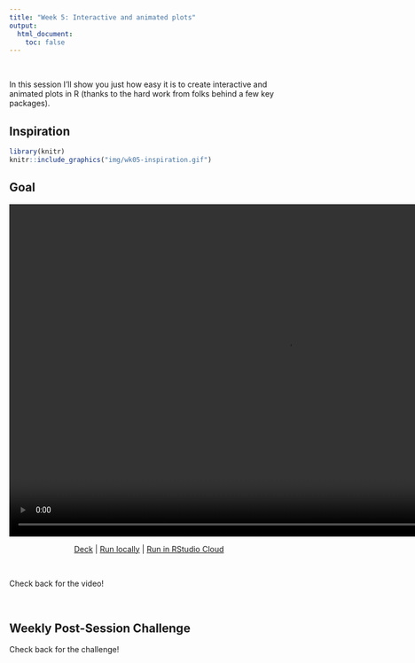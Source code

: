 ```yaml
---
title: "Week 5: Interactive and animated plots"
output:
  html_document:
    toc: false
---
```


<br>

In this session I'll show you just how easy it is to create interactive and animated plots in R (thanks to the hard work from folks behind a few key packages).

## Inspiration

```r
library(knitr)
knitr::include_graphics("img/wk05-inspiration.gif")
```

## Goal

<video width="1000" height="600" controls>
  <source src="../img/gganim.mp4" type="video/mp4">
</video>

<br>
<center>

[Deck](decks/w05_deck.html) | [Run locally](https://github.com/ericpgreen/ieat-covid2020/tree/master/assignments/week%205/my-website) | [Run in RStudio Cloud](https://rstudio.cloud/spaces/58787/join?access_code=OjiTdrJW4vnSj64sECi3NsIQw1Dwdvow0JHK7KJW)

</center> 
<br>

Check back for the video!

<br>

## Weekly Post-Session Challenge

Check back for the challenge!